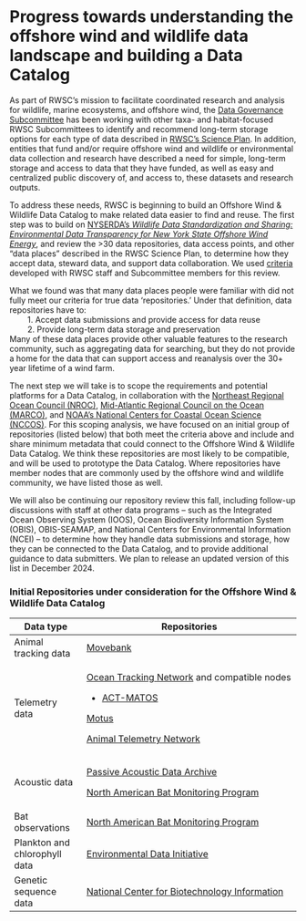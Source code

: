 # Progress towards understanding the offshore wind and wildlife data landscape and building a Data Catalog

As part of RWSC’s mission to facilitate coordinated research and analysis for wildlife, marine ecosystems, and offshore wind, the [Data Governance Subcommittee](https://rwsc.org/series/rwsc-data-governance-subcommittee/) has been working with other taxa- and habitat-focused RWSC Subcommittees to identify and recommend long-term storage options for each type of data described in [RWSC's Science Plan](https://rwsc.org/science-plan). In addition, entities that fund and/or require offshore wind and wildlife or environmental data collection and research have described a need for simple, long-term storage and access to data that they have funded, as well as easy and centralized public discovery of, and access to, these datasets and research outputs.

To address these needs, RWSC is beginning to build an Offshore Wind & Wildlife Data Catalog to make related data easier to find and reuse. The first step was to build on [NYSERDA’s *Wildlife Data Standardization and Sharing: Environmental Data Transparency for New York State Offshore Wind Energy*][1], and review the >30 data repositories, data access points, and other “data places” described in the RWSC Science Plan, to determine how they accept data, steward data, and support data collaboration. We used [criteria][2]{target="_blank"} developed with RWSC staff and Subcommittee members for this review.

What we found was that many data places people were familiar with did not fully meet our criteria for true data ‘repositories.’ Under that definition, data repositories have to:  
&nbsp; &nbsp; &nbsp; &nbsp; 1. Accept data submissions and provide access for data reuse  
&nbsp; &nbsp; &nbsp; &nbsp; 2. Provide long-term data storage and preservation   
Many of these data places provide other valuable features to the research community, such as aggregating data for searching, but they do not provide a home for the data that can support access and reanalysis over the 30+ year lifetime of a wind farm.

The next step we will take is to scope the requirements and potential platforms for a Data Catalog, in collaboration with the [Northeast Regional Ocean Council (NROC)](https://www.northeastoceancouncil.org), [Mid-Atlantic Regional Council on the Ocean (MARCO)](https://midatlanticocean.org), and [NOAA's National Centers for Coastal Ocean Science (NCCOS)][3]. For this scoping analysis, we have focused on an initial group of repositories  (listed below) that both meet the criteria above and include and share minimum metadata that could connect to the Offshore Wind & Wildlife Data Catalog. We think these repositories are most likely to be compatible, and will be used to prototype the Data Catalog. Where repositories have member nodes that are commonly used by the offshore wind and wildlife community, we have listed those as well.

We will also be continuing our repository review this fall, including follow-up discussions with staff at other data programs --  such as the Integrated Ocean Observing System (IOOS), Ocean Biodiversity Information System (OBIS), OBIS-SEAMAP, and National Centers for Environmental Information (NCEI) --  to determine how they handle data submissions and storage, how they can be connected to the Data Catalog, and to provide additional guidance to data submitters. We plan to release an updated version of this list in December 2024.

### Initial Repositories under consideration for the Offshore Wind & Wildlife Data Catalog 

+-------------------------------+----------------------------------------------------------------------------------------------+
| Data type                     | Repositories                                                                                 |
+===============================+==============================================================================================+
| Animal tracking data          | [Movebank][4]                                                                                |
+-------------------------------+----------------------------------------------------------------------------------------------+
| Telemetry data                | [Ocean Tracking Network][5] and compatible nodes                                             |
|                               |                                                                                              |
|                               | -   [ACT-MATOS][6]                                                                           |
|                               |                                                                                              |
|                               | [Motus][7]                                                                                   |
|                               |                                                                                              |
|                               | [Animal Telemetry Network][8]                                                                |
+-------------------------------+----------------------------------------------------------------------------------------------+
| Acoustic data                 | [Passive Acoustic Data Archive][9]                                                           |
|                               |                                                                                              |
|                               | [North American Bat Monitoring Program][10]                                                  |
+-------------------------------+----------------------------------------------------------------------------------------------+
| Bat observations              | [North American Bat Monitoring Program][10]                                                  |
+-------------------------------+----------------------------------------------------------------------------------------------+
| Plankton and chlorophyll data | [Environmental Data Initiative][11]                                                          |
+-------------------------------+----------------------------------------------------------------------------------------------+
| Genetic sequence data         | [National Center for Biotechnology Information][12]                                          |
+-------------------------------+----------------------------------------------------------------------------------------------+

[1]: <https://www.nyserda.ny.gov/-/media/Project/Nyserda/files/Programs/offshore-wind/21-11-Wildlife-Data-Standardization-and-Sharing-Environmental-Data-Transparency-for-NYS-OSW-Energy.pdf>
[2]: </assets/pdfs/RWSC_Criteria_for_Recommending_Repositories.pdf>
[3]: <https://coastalscience.noaa.gov/>
[4]: <https://datarepository.movebank.org/home>
[5]: <https://oceantrackingnetwork.org/data-centre/>
[6]: <https://matos.asascience.com/>
[7]: <https://motus.org/explore/>
[8]: <https://atn.ioos.us/>
[9]: <https://www.ncei.noaa.gov/products/passive-acoustic-data>
[10]: <https://sciencebase.usgs.gov/nabat/#/about>
[11]: <https://edirepository.org/>
[12]: <https://www.ncbi.nlm.nih.gov/>



